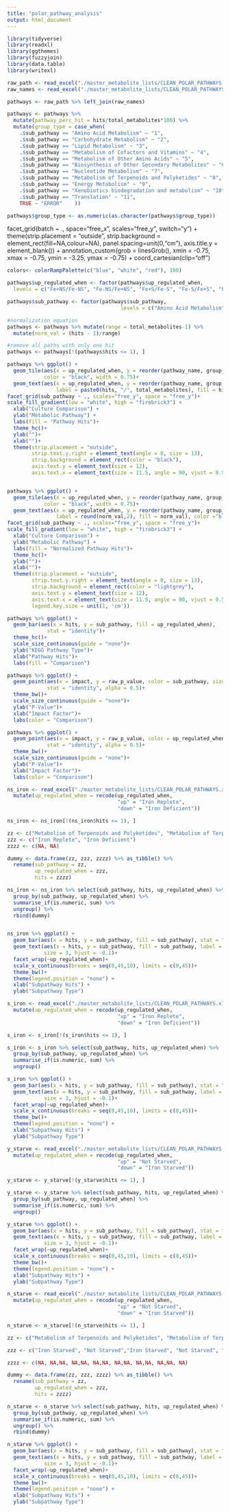 ---
title: "polar_pathway_analysis"
output: html_document
---
```{r}
library(tidyverse)
library(readxl)
library(ggthemes)
library(fuzzyjoin)
library(data.table)
library(writexl)
```
```{r}
raw_path <- read_excel("./master_metabolite_lists/CLEAN_POLAR_PATHWAYS.xlsx", 1)
raw_names <- read_excel("./master_metabolite_lists/CLEAN_POLAR_PATHWAYS.xlsx", 2)

pathways <- raw_path %>% left_join(raw_names)

```



```{r}
pathways <- pathways %>%
  mutate(pathway_perc_hit = hits/total_metabolites*100) %>%
  mutate(group_type = case_when(
    .$sub_pathway == "Amino Acid Metabolism" ~ "1",
    .$sub_pathway == "Carbohydrate Metabolism" ~ "2",
    .$sub_pathway == "Lipid Metabolism" ~ "3",
    .$sub_pathway == "Metabolism of Cofactors and Vitamins" ~ "4",
    .$sub_pathway == "Metabolism of Other Amino Acids" ~ "5",
    .$sub_pathway == "Biosynthesis of Other Secondary Metabolites" ~ "6",
    .$sub_pathway == "Nucleotide Metabolism" ~ "7",
    .$sub_pathway == "Metabolism of Terpenoids and Polyketides" ~ "8",
    .$sub_pathway == "Energy Metabolism" ~ "9",
    .$sub_pathway == "Xenobiotics biodegradation and metabolism" ~ "10",
    .$sub_pathway == "Translation" ~ "11",
    TRUE ~ "ERROR"    ))

pathways$group_type <- as.numeric(as.character(pathways$group_type))
```

facet_grid(batch ~ ., space="free_x", scales="free_y", switch="y") +
theme(strip.placement = "outside",
      strip.background = element_rect(fill=NA,colour=NA),
      panel.spacing=unit(0,"cm"), axis.title.y = element_blank()) +
annotation_custom(grob = linesGrob(), xmin = -0.75, xmax = -0.75, ymin = -3.25, ymax = -0.75) +
coord_cartesian(clip="off") 

```{r}
colors<- colorRampPalette(c("blue", "white", "red"), 100)

pathways$up_regulated_when <- factor(pathways$up_regulated_when, 
  levels = c("Fe+NS/Fe-NS", "Fe-NS/Fe+NS", "Fe+S/Fe-S", "Fe-S/Fe+S", "Fe+NS/Fe+S", "Fe+S/Fe+NS", "Fe-NS/Fe-S", "Fe-S/Fe-NS"))

pathways$sub_pathway <- factor(pathways$sub_pathway, 
                                     levels = c("Amino Acid Metabolism", "Carbohydrate Metabolism", "Lipid Metabolism" , "Metabolism of Cofactors and Vitamins", "Metabolism of Other Amino Acids","Biosynthesis of Other Secondary Metabolites",  "Nucleotide Metabolism", "Metabolism of Terpenoids and Polyketides", "Energy Metabolism", "Xenobiotics biodegradation and metabolism", "Translation"))

```

```{r}
#normalization equation
pathways <- pathways %>% mutate(range = total_metabolites-1) %>%
  mutate(norm_val = (hits - 1)/range)
```

```{r}
#remove all paths with only one hit
pathways <- pathways[!(pathways$hits <= 1), ]
```


```{r, fig.width=12, fig.height=12}
pathways %>% ggplot() +
  geom_tile(aes(x = up_regulated_when, y = reorder(pathway_name, group_type), fill = hits), 
            color = "black", width = 0.75)+
  geom_text(aes(x = up_regulated_when, y = reorder(pathway_name, group_type), 
                label = paste0(hits, "/", total_metabolites), fill = hits), color ="black", size = 4)+
facet_grid(sub_pathway ~ ., scales="free_y", space = "free_y")+
scale_fill_gradient(low = "white", high = "firebrick3") +
  xlab("Culture Comparison") +
  ylab("Metabolic Pathway") +
  labs(fill = "Pathway Hits")+
  theme_hc()+
  ylab("")+
  xlab("")+
  theme(strip.placement = "outside",
        strip.text.y.right = element_text(angle = 0, size = 13),
        strip.background = element_rect(color = "black"),
        axis.text.y = element_text(size = 12),
        axis.text.x = element_text(size = 11.5, angle = 90, vjust = 0.5)) 


pathways %>% ggplot() +
  geom_tile(aes(x = up_regulated_when, y = reorder(pathway_name, group_type), fill = norm_val), 
            color = "black", width = 0.75)+
  geom_text(aes(x = up_regulated_when, y = reorder(pathway_name, group_type), 
                label = round(norm_val,2), fill = norm_val), color ="black", size = 3.75)+
facet_grid(sub_pathway ~ ., scales="free_y", space = "free_y")+
scale_fill_gradient(low = "white", high = "firebrick3") +
  xlab("Culture Comparison") +
  ylab("Metabolic Pathway") +
  labs(fill = "Normalized Pathway Hits")+
  theme_hc()+
  ylab("")+
  xlab("")+
  theme(strip.placement = "outside",
        strip.text.y.right = element_text(angle = 0, size = 13),
        strip.background = element_rect(color = "lightgrey"),
        axis.text.y = element_text(size = 12),
        axis.text.x = element_text(size = 11.5, angle = 90, vjust = 0.5),
        legend.key.size = unit(1, 'cm')) 
```

```{r, fig.width=9}
pathways %>% ggplot() +
  geom_bar(aes(x = hits, y = sub_pathway, fill = up_regulated_when),
             stat = "identity")+
  theme_hc()+
  scale_size_continuous(guide = "none")+
  ylab("KEGG Pathway Type")+
  xlab("Pathway Hits")+
  labs(fill = "Comparison")
```



```{r}
pathways %>% ggplot() +
  geom_point(aes(x = impact, y = raw_p_value, color = sub_pathway, size = hits),
             stat = "identity", alpha = 0.5)+
  theme_bw()+
  scale_size_continuous(guide = "none")+
  ylab("P-Value")+
  xlab("Impact Factor")+
  labs(color = "Comparison")

pathways %>% ggplot() +
  geom_point(aes(x = impact, y = raw_p_value, color = up_regulated_when, size = hits),
             stat = "identity", alpha = 0.5)+
  theme_bw()+
  scale_size_continuous(guide = "none")+
  ylab("P-Value")+
  xlab("Impact Factor")+
  labs(color = "Comparison")
```


```{r}
ns_iron <- read_excel("./master_metabolite_lists/CLEAN_POLAR_PATHWAYS.xlsx", 3) %>% left_join(raw_names) %>%
  mutate(up_regulated_when = recode(up_regulated_when,
                                    "up" = "Iron Replete",
                                    "down" = "Iron Deficient"))

ns_iron <- ns_iron[!(ns_iron$hits <= 1), ]

zz <- c("Metabolism of Terpenoids and Polyketides", "Metabolism of Terpenoids and Polyketides")
zzz <- c("Iron Replete", "Iron Deficient")
zzzz <- c(NA, NA)

dummy <- data.frame(zz, zzz, zzzz) %>% as_tibble() %>%
  rename(sub_pathway = zz,
         up_regulated_when = zzz,
         hits = zzzz)

ns_iron <- ns_iron %>% select(sub_pathway, hits, up_regulated_when) %>%
  group_by(sub_pathway, up_regulated_when) %>%
  summarise_if(is.numeric, sum) %>%
  ungroup() %>%
  rbind(dummy)


ns_iron %>% ggplot() +
  geom_bar(aes(x = hits, y = sub_pathway, fill = sub_pathway), stat = "identity") +
  geom_text(aes(x = hits, y = sub_pathway, fill = sub_pathway, label = paste0("N = ", hits)),
            size = 3, hjust = -0.1)+
  facet_wrap(~up_regulated_when)+
  scale_x_continuous(breaks = seq(0,45,10), limits = c(0,45))+
  theme_bw()+
  theme(legend.position = "none") +
  xlab("Subpathway Hits") +
  ylab("Subpathway Type")
```

```{r}
s_iron <- read_excel("./master_metabolite_lists/CLEAN_POLAR_PATHWAYS.xlsx", 4) %>% left_join(raw_names) %>%
  mutate(up_regulated_when = recode(up_regulated_when,
                                    "up" = "Iron Replete",
                                    "down" = "Iron Deficient"))

s_iron <- s_iron[!(s_iron$hits <= 1), ]

s_iron <- s_iron %>% select(sub_pathway, hits, up_regulated_when) %>%
  group_by(sub_pathway, up_regulated_when) %>%
  summarise_if(is.numeric, sum) %>%
  ungroup() 

s_iron %>% ggplot() +
  geom_bar(aes(x = hits, y = sub_pathway, fill = sub_pathway), stat = "identity") +
  geom_text(aes(x = hits, y = sub_pathway, fill = sub_pathway, label = paste0("N = ", hits)),
            size = 3, hjust = -0.1)+
  facet_wrap(~up_regulated_when)+
  scale_x_continuous(breaks = seq(0,45,10), limits = c(0,45))+
  theme_bw()+
  theme(legend.position = "none") +
  xlab("Subpathway Hits") +
  ylab("Subpathway Type")
```

```{r}
y_starve <- read_excel("./master_metabolite_lists/CLEAN_POLAR_PATHWAYS.xlsx", 5) %>% left_join(raw_names) %>%
  mutate(up_regulated_when = recode(up_regulated_when,
                                    "up" = "Not Starved",
                                    "down" = "Iron Starved"))

y_starve <- y_starve[!(y_starve$hits <= 1), ]

y_starve <- y_starve %>% select(sub_pathway, hits, up_regulated_when) %>%
  group_by(sub_pathway, up_regulated_when) %>%
  summarise_if(is.numeric, sum) %>%
  ungroup() 

y_starve %>% ggplot() +
  geom_bar(aes(x = hits, y = sub_pathway, fill = sub_pathway), stat = "identity") +
  geom_text(aes(x = hits, y = sub_pathway, fill = sub_pathway, label = paste0("N = ", hits)),
            size = 3, hjust = -0.1)+
  facet_wrap(~up_regulated_when)+
  scale_x_continuous(breaks = seq(0,45,10), limits = c(0,45))+
  theme_bw()+
  theme(legend.position = "none") +
  xlab("Subpathway Hits") +
  ylab("Subpathway Type")
```

```{r}
n_starve <- read_excel("./master_metabolite_lists/CLEAN_POLAR_PATHWAYS.xlsx", 6) %>% left_join(raw_names) %>%
  mutate(up_regulated_when = recode(up_regulated_when,
                                    "up" = "Not Starved",
                                    "down" = "Iron Starved"))

n_starve <- n_starve[!(n_starve$hits <= 1), ]

zz <- c("Metabolism of Terpenoids and Polyketides", "Metabolism of Terpenoids and Polyketides", "Nucleotide Metabolism", "Nucleotide Metabolism", "Metabolism of Other Amino Acids", "Metabolism of Other Amino Acids", "Lipid Metabolism", "Lipid Metabolism", "Metabolism of Cofactors and Vitamins", "Metabolism of Cofactors and Vitamins", "Energy Metabolism", "Energy Metabolism", "Carbohydrate Metabolism", "Carbohydrate Metabolism")

zzz <- c("Iron Starved", "Not Starved","Iron Starved", "Not Starved", "Iron Starved", "Not Starved", "Iron Starved", "Not Starved", "Iron Starved", "Not Starved", "Iron Starved", "Not Starved", "Iron Starved", "Not Starved")

zzzz <- c(NA, NA,NA, NA,NA, NA,NA, NA,NA, NA,NA, NA,NA, NA)

dummy <- data.frame(zz, zzz, zzzz) %>% as_tibble() %>%
  rename(sub_pathway = zz,
         up_regulated_when = zzz,
         hits = zzzz)

n_starve <- n_starve %>% select(sub_pathway, hits, up_regulated_when) %>%
  group_by(sub_pathway, up_regulated_when) %>%
  summarise_if(is.numeric, sum) %>%
  ungroup() %>%
  rbind(dummy)

n_starve %>% ggplot() +
  geom_bar(aes(x = hits, y = sub_pathway, fill = sub_pathway), stat = "identity") +
  geom_text(aes(x = hits, y = sub_pathway, fill = sub_pathway, label = paste0("N = ", hits)),
            size = 3, hjust = -0.1)+
  facet_wrap(~up_regulated_when)+
  scale_x_continuous(breaks = seq(0,45,10), limits = c(0,45))+
  theme_bw()+
  theme(legend.position = "none") +
  xlab("Subpathway Hits") +
  ylab("Subpathway Type")
```







